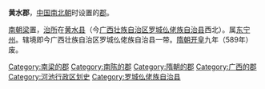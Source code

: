 {{Expand|time=2017-02-20T05:51:38+00:00}}
{{Unreferenced|time=2017-02-20T05:51:03+00:00}}
'''黄水郡'''，[[中国|中国]][[南北朝|南北朝]]时设置的[[郡|郡]]。

[[梁_(南朝)|南朝梁]]置，[[治所|治所]]在[[黄水县|黄水县]]（今[[广西壮族自治区|广西壮族自治区]][[罗城仫佬族自治县|罗城仫佬族自治县]]西北）。属[[东宁州|东宁州]]。辖境即今广西壮族自治区罗城仫佬族自治县一带。[[隋朝|隋朝]][[开皇|开皇]]九年（589年）废。 

{{南北朝行政区划小作品}}
{{DEFAULTSORT:H}}
[[Category:南梁的郡|Category:南梁的郡]]
[[Category:南陈的郡|Category:南陈的郡]]
[[Category:隋朝的郡|Category:隋朝的郡]]
[[Category:广西的郡|Category:广西的郡]]
[[Category:河池行政区划史|Category:河池行政区划史]]
[[Category:罗城仫佬族自治县|Category:罗城仫佬族自治县]]
